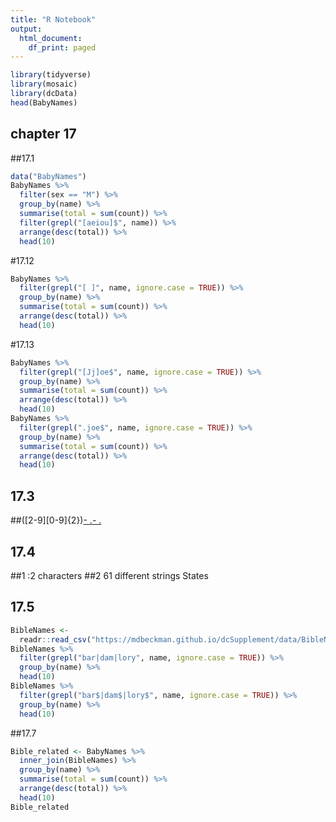 ```yaml
---
title: "R Notebook"
output:
  html_document:
    df_print: paged
---
```


```r
library(tidyverse)
library(mosaic)
library(dcData)
head(BabyNames)
```
## chapter 17
##17.1
```r
data("BabyNames")
BabyNames %>%
  filter(sex == "M") %>%
  group_by(name) %>%
  summarise(total = sum(count)) %>%
  filter(grepl("[aeiou]$", name)) %>%
  arrange(desc(total)) %>%
  head(10)
```

#17.12
```r
BabyNames %>%
  filter(grepl("[ ]", name, ignore.case = TRUE)) %>%
  group_by(name) %>%
  summarise(total = sum(count)) %>%
  arrange(desc(total)) %>%
  head(10)
```

#17.13
```r
BabyNames %>%
  filter(grepl("[Jj]oe$", name, ignore.case = TRUE)) %>%
  group_by(name) %>%
  summarise(total = sum(count)) %>%
  arrange(desc(total)) %>%
  head(10)
BabyNames %>%
  filter(grepl(".joe$", name, ignore.case = TRUE)) %>%
  group_by(name) %>%
  summarise(total = sum(count)) %>%
  arrange(desc(total)) %>%
  head(10)
```


## 17.3
##([2-9][0-9]{2})[- .]([0-9]{3})[- .]([0-9]{4})

## 17.4
##1 :2 characters
##2 61 different strings
States


## 17.5
```r
BibleNames <- 
  readr::read_csv("https://mdbeckman.github.io/dcSupplement/data/BibleNames.csv")
BibleNames %>%
  filter(grepl("bar|dam|lory", name, ignore.case = TRUE)) %>%
  group_by(name) %>%
  head(10)
BibleNames %>%
  filter(grepl("bar$|dam$|lory$", name, ignore.case = TRUE)) %>%
  group_by(name) %>%
  head(10)

```


##17.7
```r
Bible_related <- BabyNames %>%
  inner_join(BibleNames) %>%
  group_by(name) %>%
  summarise(total = sum(count)) %>%
  arrange(desc(total)) %>%
  head(10)
Bible_related

```

